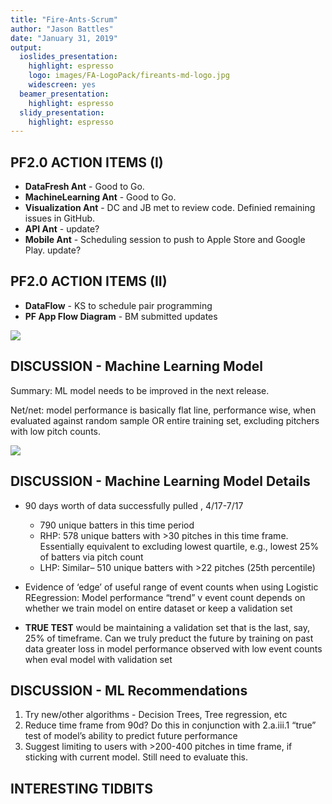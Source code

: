 ```yaml
---
title: "Fire-Ants-Scrum"
author: "Jason Battles"
date: "January 31, 2019"
output:
  ioslides_presentation:
    highlight: espresso
    logo: images/FA-LogoPack/fireants-md-logo.jpg
    widescreen: yes
  beamer_presentation:
    highlight: espresso
  slidy_presentation:
    highlight: espresso
---
```


## PF2.0 ACTION ITEMS (I)

* **DataFresh Ant** - Good to Go.
* **MachineLearning Ant** - Good to Go.
* **Visualization Ant** - DC and JB met to review code.  Definied remaining issues in GitHub.
* **API Ant** - update?
* **Mobile Ant** - Scheduling session to push to Apple Store and Google Play.  update?

## PF2.0 ACTION ITEMS (II)

* **DataFlow** - KS to schedule pair programming 
* **PF App Flow Diagram** - BM submitted updates
    
![](images/pf-appflow5.png)

## DISCUSSION - Machine Learning Model

Summary: ML model needs to be improved in the next release.


Net/net: model performance is basically flat line, performance wise, when evaluated against random sample OR entire training set, excluding pitchers with low pitch counts.

![](images/ModelAccuracy-201901.png)

## DISCUSSION - Machine Learning Model Details


* 90 days worth of data successfully pulled , 4/17-7/17
    - 790 unique batters in this time period
    - RHP: 578 unique batters with >30 pitches in this time frame. Essentially equivalent to excluding lowest quartile, e.g., lowest 25% of batters via pitch count
    - LHP: Similar– 510 unique batters with >22 pitches (25th percentile)
* Evidence of 'edge' of useful range of event counts when using Logistic REegression: Model performance "trend" v event count depends on whether we train model on entire dataset or keep a validation set


* **TRUE TEST** would be maintaining a validation set that is the last, say, 25% of timeframe. Can we truly preduct the future by training on past data greater loss in model performance observed with low event counts when eval model with validation set


## DISCUSSION - ML Recommendations

1. Try new/other algorithms - Decision Trees, Tree regression, etc 
2. Reduce time frame from 90d? Do this in conjunction with 2.a.iii.1 "true" test of model's ability to predict future performance
3. Suggest limiting to users with >200-400 pitches in time frame, if sticking with current model. Still need to evaluate this. 

## INTERESTING TIDBITS 
 
    

                  

                                
